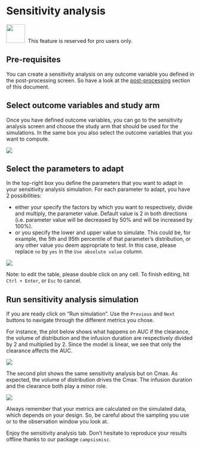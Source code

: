 # Sensitivity analysis

![](pictures/lock_pro.png){width=50px} &nbsp;This feature is reserved for pro users only.

## Pre-requisites

You can create a sensitivity analysis on any outcome variable you defined in the post-processing screen. So have a look at the [post-processing](post-processing-pro-version-only.html) section of this document.

## Select outcome variables and study arm

Once you have defined outcome variables, you can go to the sensitivity analysis screen and choose the study arm that should be used for the simulations. In the same box you also select the outcome variables that you want to compute.

![](pictures/sensitivity_analysis_arms.png)

## Select the parameters to adapt

In the top-right box you define the parameters that you want to adapt in your sensitivity analysis simulation. For each parameter to adapt, you have 2 possibilities:

- either your specify the factors by which you want to respectively, divide and multiply, the parameter value. Default value is 2 in both directions (i.e. parameter value will be decreased by 50% and will be increased by 100%).
- or you specify the lower and upper value to simulate. This could be, for example, the 5th and 95th percentile of that parameter's distribution, or any other value you deem appropriate to test. In this case, please replace `no` by `yes` in the `Use absolute value` column.

![](pictures/sensitivity_analysis_param_selection.png)

Note: to edit the table, please double click on any cell. To finish editing, hit `Ctrl + Enter`, or `Esc` to cancel.

## Run sensitivity analysis simulation

If you are ready click on "Run simulation". Use the `Previous` and `Next` buttons to navigate through the different metrics you chose.

For instance, the plot below shows what happens on AUC if the clearance, the volume of distribution and the infusion duration are respectively divided by 2 and multiplied by 2. Since the model is linear, we see that only the clearance affects the AUC.

![](pictures/sensitivity_analysis_auc_metric.png)

The second plot shows the same sensitivity analysis but on Cmax. As expected, the volume of distribution drives the Cmax. The infusion duration and the clearance both play a minor role.

![](pictures/sensitivity_analysis_cmax_metric.png)

Always remember that your metrics are calculated on the simulated data, which depends on your design. So, be careful about the sampling you use or to the observation window you look at.

Enjoy the sensitivity analysis tab. Don't hesitate to reproduce your results offline thanks to our package `campsismisc`.
